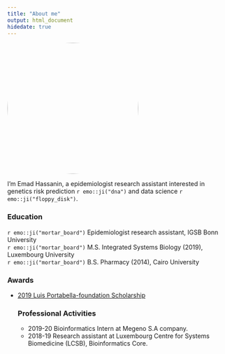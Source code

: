```yaml
---
title: "About me"
output: html_document
hidedate: true
---
```


<img alt='Caitlin' width=300 style=' border-radius: 50%;' src='/about/avatar.jpg' class='avatar-circle' />




I'm Emad Hassanin, a epidemiologist research assistant interested in genetics risk prediction `r emo::ji("dna")` and data science `r emo::ji("floppy_disk")`. 



### **Education**
<div class="horizontal_line"></div>


`r emo::ji("mortar_board")` Epidemiologist research assistant, IGSB Bonn University<br>
`r emo::ji("mortar_board")` M.S. Integrated Systems Biology (2019), Luxembourg University<br>
`r emo::ji("mortar_board")` B.S. Pharmacy (2014), Cairo University<br>

### **Awards**
<div class="horizontal_line"></div>

<ul class="gray-bullets">
<li><span>
<a href="http://amis-uni.lu/2019/02/28/remise-officielle-de-la-bourse-luis-portabella-y-conte-lacoste-fevrier-2019/" target="_blank">2019 Luis Portabella-foundation Scholarship</a>
</span></li>



### **Professional Activities**

* 2019-20 Bioinformatics Intern at Megeno S.A company.
* 2018-19 Research assistant at Luxembourg Centre for Systems Biomedicine (LCSB), Bioinformatics Core.
